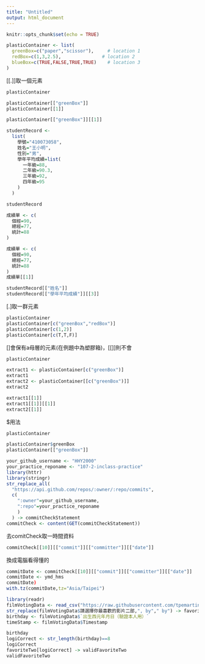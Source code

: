 ```yaml
---
title: "Untitled"
output: html_document
---
```



```r
knitr::opts_chunk$set(echo = TRUE)
```


```r
plasticContainer <- list(
  greenBox=c("paper","scissor"),     # location 1
  redBox=c(1,3,2.5),               # location 2
  blueBox=c(TRUE,FALSE,TRUE,TRUE)    # location 3
)
```

[[.]]取一個元素
```r
plasticContainer

plasticContainer[["greenBox"]] 
plasticContainer[[1]]
```
```r
plasticContainer[["greenBox"]][[1]]
```
```r
studentRecord <-
  list(
    學號="410073058",
    姓名="王小明",
    性別="男",
    學年平均成績=list(
      一年級=88,
      二年級=90.3,
      三年級=92,
      四年級=95
    )
  )

studentRecord
```
```r
成績單 <- c(
  個經=90,
  總經=77,
  統計=88
)
```
```r
成績單 <- c(
  個經=90,
  總經=77,
  統計=88
)
成績單[[1]]
```
```r
studentRecord[["姓名"]]
studentRecord[["學年平均成績"]][[3]]
```

[.]取一群元素
```r
plasticContainer
plasticContainer[c("greenBox","redBox")] 
plasticContainer[c(1,2)]
plasticContainer[c(T,T,F)]
```

[]會保有a母層的元素(在例題中為塑膠箱)，[[]]則不會
```r
plasticContainer

extract1 <- plasticContainer[c("greenBox")]
extract1
extract2 <- plasticContainer[[c("greenBox")]]
extract2

extract1[[1]]
extract1[[1]][[1]]
extract2[[1]]
```

$用法
```r
plasticContainer

plasticContainer$greenBox
plasticContainer[["greenBox"]]
```


```r
your_github_username <- "HHY2000"
your_practice_reponame <- "107-2-inclass-practice"
library(httr)
library(stringr)
str_replace_all(
  "https://api.github.com/repos/:owner/:repo/commits",
  c(
    ":owner"=your_github_username,
    ":repo"=your_practice_reponame
    )
  ) -> commitCheckStatement
commitCheck <- content(GET(commitCheckStatement))
```

去comitCheck取一時間資料
```r
commitCheck[[10]][["commit"]][["committer"]][["date"]]
```
換成電腦看得懂的
```r
commitDate <- commitCheck[[10]][["commit"]][["committer"]][["date"]]
commitDate <- ymd_hms
commitDate)
with.tz(commitDate,tz="Asia/Taipei")

```

```r
library(readr)
filmVotingData <- read_csv("https://raw.githubusercontent.com/tpemartin/github-data/master/podcastcompetition3.csv")
str_replace(filmVotingData$請選擇你最喜歡的影片二部,", by"," by") -> favoriteTwo
birthday <- filmVotingData$`出生西元年月日（驗證本人用）`
timeStamp <- filmVotingData$Timestamp
```
```r
birthday
logiCorrect <- str_length(birthday)==8
logiCorrect
favoriteTwo[logiCorrect] -> validFavoriteTwo
validFavoriteTwo
```

































